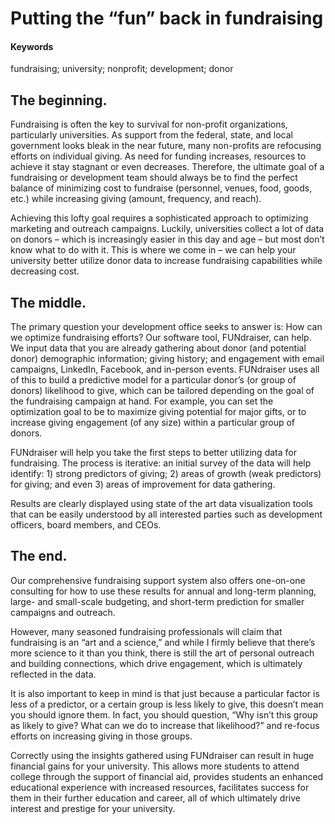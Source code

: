 # Putting the "fun" back in fundraising {#optimizing-fundraising-efforts}

#### Keywords

fundraising; university; nonprofit; development; donor

## The beginning.
Fundraising is often the key to survival for non-profit organizations, particularly universities. As support from the federal, state, and local government looks bleak in the near future, many non-profits are refocusing efforts on individual giving. As need for funding increases, resources to achieve it stay stagnant or even decreases. Therefore, the ultimate goal of a fundraising or development team should always be to find the perfect balance of minimizing cost to fundraise (personnel, venues, food, goods, etc.) while increasing giving (amount, frequency, and reach). 

Achieving this lofty goal requires a sophisticated approach to optimizing marketing and outreach campaigns. Luckily, universities collect a lot of data on donors – which is increasingly easier in this day and age – but most don’t know what to do with it. This is where we come in – we can help your university better utilize donor data to increase fundraising capabilities while decreasing cost.


## The middle.
The primary question your development office seeks to answer is: How can we optimize fundraising efforts? Our software tool, FUNdraiser, can help. We input data that you are already gathering about donor (and potential donor) demographic information; giving history; and engagement with email campaigns, LinkedIn, Facebook, and in-person events. FUNdraiser uses all of this to build a predictive model for a particular donor’s (or group of donors) likelihood to give, which can be tailored depending on the goal of the fundraising campaign at hand. For example, you can set the optimization goal to be to maximize giving potential for major gifts, or to increase giving engagement (of any size) within a particular group of donors. 

FUNdraiser will help you take the first steps to better utilizing data for fundraising. The process is iterative: an initial survey of the data will help identify: 1) strong predictors of giving; 2) areas of growth (weak predictors) for giving; and even 3) areas of improvement for data gathering. 

Results are clearly displayed using state of the art data visualization tools that can be easily understood by all interested parties such as development officers, board members, and CEOs.


## The end.
Our comprehensive fundraising support system also offers one-on-one consulting for how to use these results for annual and long-term planning, large- and small-scale budgeting, and short-term prediction for smaller campaigns and outreach. 

However, many seasoned fundraising professionals will claim that fundraising is an “art and a science,” and while I firmly believe that there’s more science to it than you think, there is still the art of personal outreach and building connections, which drive engagement, which is ultimately reflected in the data. 

It is also important to keep in mind is that just because a particular factor is less of a predictor, or a certain group is less likely to give, this doesn’t mean you should ignore them. In fact, you should question, “Why isn’t this group as likely to give? What can we do to increase that likelihood?” and re-focus efforts on increasing giving in those groups.

Correctly using the insights gathered using FUNdraiser can result in huge financial gains for your university. This allows more students to attend college through the support of financial aid, provides students an enhanced educational experience with increased resources, facilitates success for them in their further education and career, all of which ultimately drive interest and prestige for your university.

